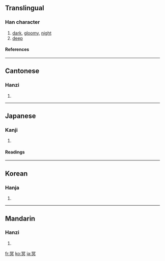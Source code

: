 ==Translingual==
===Han character===
{{Han char|rn=14|rad=冖|as=08|sn=10|four=3780<sub>0</sub>|canj=月日卜金 (BAYC)}}
# [[dark]], [[gloomy]], [[night]]
# [[deep]]
====References====
{{Han ref|kx=0130.280|dkj=01588|dj=0293.080|hdz=10304.100|uh=51A5|ud=20901|bh=ADDF|bd=44511}}
----
==Cantonese==
===Hanzi===
{{yue-hanzi|jyut=|y=ming4}}
# {{defn|Cantonese}}
----
==Japanese==
===Kanji===
{{ja-kanji|grade=|rs=冖08}}
# {{defn|Japanese}}
====Readings====
{{ja-readings|on=[[めい]] (mei)|kun=[[くらい]] (kurai)}}
----
==Korean==
===Hanja===
{{ko-hanja|hangeul=명|rv=myeong|mr=myŏng}}
# {{defn|Korean}}
----
==Mandarin==
===Hanzi===
{{cmn-hanzi|pin=[[míng]] ([[ming2]])|wg=ming<sup>2</sup>}}
# {{defn|Mandarin}}

[[fr:冥]]
[[ko:冥]]
[[ja:冥]]